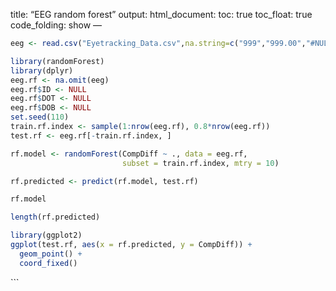 title: "EEG random forest"
output: 
  html_document:
    toc:  true
    toc_float:  true
    code_folding:  show
---

```r
eeg <- read.csv("Eyetracking_Data.csv",na.string=c("999","999.00","#NULL!"),stringsAsFactors = FALSE)
```


```r
library(randomForest)
library(dplyr)
eeg.rf <- na.omit(eeg)
eeg.rf$ID <- NULL
eeg.rf$DOT <- NULL
eeg.rf$DOB <- NULL
set.seed(110)
train.rf.index <- sample(1:nrow(eeg.rf), 0.8*nrow(eeg.rf))
test.rf <- eeg.rf[-train.rf.index, ]
```

```r
rf.model <- randomForest(CompDiff ~ ., data = eeg.rf, 
                         subset = train.rf.index, mtry = 10)
```

```r
rf.predicted <- predict(rf.model, test.rf)

rf.model

length(rf.predicted)
```

```r
library(ggplot2)
ggplot(test.rf, aes(x = rf.predicted, y = CompDiff)) + 
  geom_point() +
  coord_fixed()
```
```

